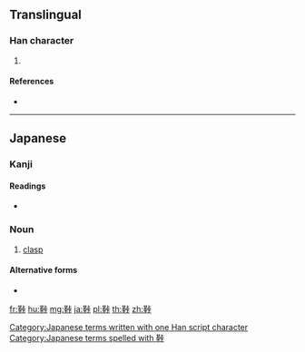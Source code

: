 {{character info/new}}
==Translingual==

===Han character===
{{Han char|rn=177|rad=革|as=06|sn=15|four=|canj=TJYMY}}

# {{defn|Han|sort=革06}}

====References====
* {{Han ref|kx=1387.291|dkj=42829|dj=1902.130|hdz=74334.041|uh=9790|ud=38800}}

----

==Japanese==

===Kanji===
{{ja-kanji|grade=|rs=革06}}

====Readings====
* {{ja-readings|on=|kun=[[こはぜ]] (kohaze)}}

===Noun===
{{ja-noun|こはぜ}}

# [[clasp]]

====Alternative forms====
* {{l|ja|小鉤}}

[[Category:Japanese terms written with one Han script character]]
[[Category:Japanese terms spelled with 鞐]]

[[fr:鞐]]
[[hu:鞐]]
[[mg:鞐]]
[[ja:鞐]]
[[pl:鞐]]
[[th:鞐]]
[[zh:鞐]]